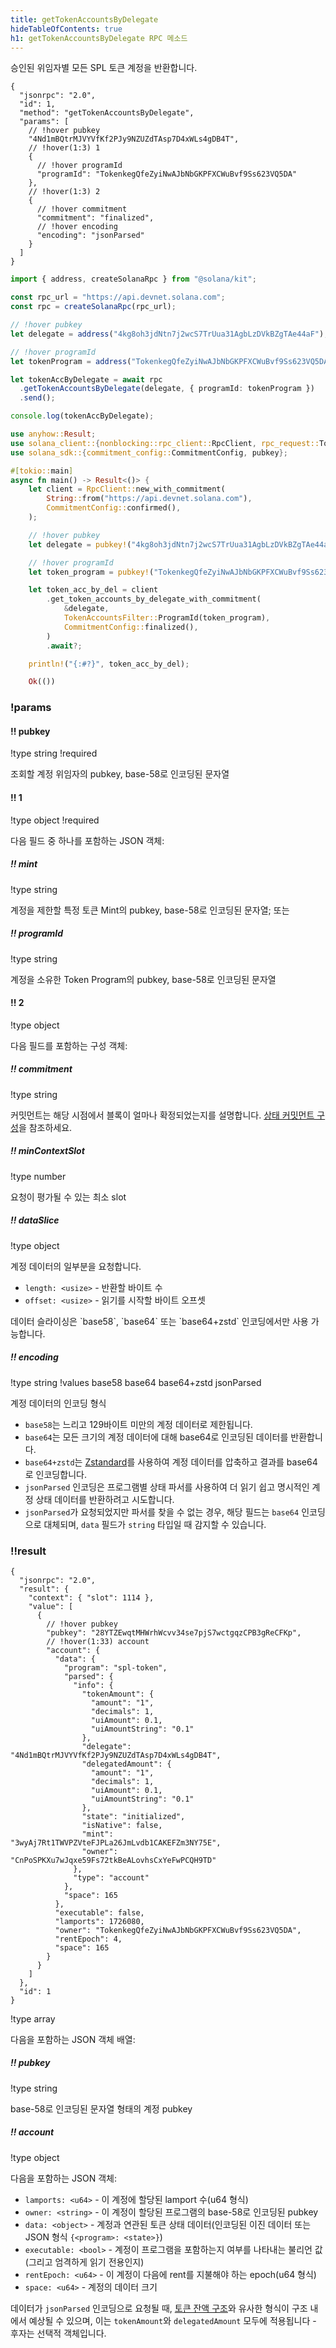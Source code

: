 ```yaml
---
title: getTokenAccountsByDelegate
hideTableOfContents: true
h1: getTokenAccountsByDelegate RPC 메소드
---
```


승인된 위임자별 모든 SPL 토큰 계정을 반환합니다.

<APIMethod>

```jsonc !!request curl
{
  "jsonrpc": "2.0",
  "id": 1,
  "method": "getTokenAccountsByDelegate",
  "params": [
    // !hover pubkey
    "4Nd1mBQtrMJVYVfKf2PJy9NZUZdTAsp7D4xWLs4gDB4T",
    // !hover(1:3) 1
    {
      // !hover programId
      "programId": "TokenkegQfeZyiNwAJbNbGKPFXCWuBvf9Ss623VQ5DA"
    },
    // !hover(1:3) 2
    {
      // !hover commitment
      "commitment": "finalized",
      // !hover encoding
      "encoding": "jsonParsed"
    }
  ]
}
```

```ts !!request title="Kit"
import { address, createSolanaRpc } from "@solana/kit";

const rpc_url = "https://api.devnet.solana.com";
const rpc = createSolanaRpc(rpc_url);

// !hover pubkey
let delegate = address("4kg8oh3jdNtn7j2wcS7TrUua31AgbLzDVkBZgTAe44aF");

// !hover programId
let tokenProgram = address("TokenkegQfeZyiNwAJbNbGKPFXCWuBvf9Ss623VQ5DA");

let tokenAccByDelegate = await rpc
  .getTokenAccountsByDelegate(delegate, { programId: tokenProgram })
  .send();

console.log(tokenAccByDelegate);
```

```rs !!request title="Rust"
use anyhow::Result;
use solana_client::{nonblocking::rpc_client::RpcClient, rpc_request::TokenAccountsFilter};
use solana_sdk::{commitment_config::CommitmentConfig, pubkey};

#[tokio::main]
async fn main() -> Result<()> {
    let client = RpcClient::new_with_commitment(
        String::from("https://api.devnet.solana.com"),
        CommitmentConfig::confirmed(),
    );

    // !hover pubkey
    let delegate = pubkey!("4kg8oh3jdNtn7j2wcS7TrUua31AgbLzDVkBZgTAe44aF");

    // !hover programId
    let token_program = pubkey!("TokenkegQfeZyiNwAJbNbGKPFXCWuBvf9Ss623VQ5DA");

    let token_acc_by_del = client
        .get_token_accounts_by_delegate_with_commitment(
            &delegate,
            TokenAccountsFilter::ProgramId(token_program),
            CommitmentConfig::finalized(),
        )
        .await?;

    println!("{:#?}", token_acc_by_del);

    Ok(())
```

### !params

#### !! pubkey

!type string !required

조회할 계정 위임자의 pubkey, base-58로 인코딩된 문자열

#### !! 1

!type object !required

다음 필드 중 하나를 포함하는 JSON 객체:

##### !! mint

!type string

계정을 제한할 특정 토큰 Mint의 pubkey, base-58로 인코딩된 문자열; 또는

##### !! programId

!type string

계정을 소유한 Token Program의 pubkey, base-58로 인코딩된 문자열

#### !! 2

!type object

다음 필드를 포함하는 구성 객체:

##### !! commitment

!type string

커밋먼트는 해당 시점에서 블록이 얼마나 확정되었는지를 설명합니다.
[상태 커밋먼트 구성](/docs/rpc#configuring-state-commitment)을 참조하세요.

##### !! minContextSlot

!type number

요청이 평가될 수 있는 최소 slot

##### !! dataSlice

!type object

계정 데이터의 일부분을 요청합니다.

- `length: <usize>` - 반환할 바이트 수
- `offset: <usize>` - 읽기를 시작할 바이트 오프셋

<Callout type="info">
  데이터 슬라이싱은 `base58`, `base64` 또는 `base64+zstd` 인코딩에서만 사용
  가능합니다.
</Callout>

##### !! encoding

!type string !values base58 base64 base64+zstd jsonParsed

계정 데이터의 인코딩 형식

- `base58`는 느리고 129바이트 미만의 계정 데이터로 제한됩니다.
- `base64`는 모든 크기의 계정 데이터에 대해 base64로 인코딩된 데이터를
  반환합니다.
- `base64+zstd`는 [Zstandard](https://facebook.github.io/zstd/)를 사용하여 계정
  데이터를 압축하고 결과를 base64로 인코딩합니다.
- `jsonParsed` 인코딩은 프로그램별 상태 파서를 사용하여 더 읽기 쉽고 명시적인
  계정 상태 데이터를 반환하려고 시도합니다.
- `jsonParsed`가 요청되었지만 파서를 찾을 수 없는 경우, 해당 필드는 `base64`
  인코딩으로 대체되며, `data` 필드가 `string` 타입일 때 감지할 수 있습니다.

### !!result

```jsonc !response
{
  "jsonrpc": "2.0",
  "result": {
    "context": { "slot": 1114 },
    "value": [
      {
        // !hover pubkey
        "pubkey": "28YTZEwqtMHWrhWcvv34se7pjS7wctgqzCPB3gReCFKp",
        // !hover(1:33) account
        "account": {
          "data": {
            "program": "spl-token",
            "parsed": {
              "info": {
                "tokenAmount": {
                  "amount": "1",
                  "decimals": 1,
                  "uiAmount": 0.1,
                  "uiAmountString": "0.1"
                },
                "delegate": "4Nd1mBQtrMJVYVfKf2PJy9NZUZdTAsp7D4xWLs4gDB4T",
                "delegatedAmount": {
                  "amount": "1",
                  "decimals": 1,
                  "uiAmount": 0.1,
                  "uiAmountString": "0.1"
                },
                "state": "initialized",
                "isNative": false,
                "mint": "3wyAj7Rt1TWVPZVteFJPLa26JmLvdb1CAKEFZm3NY75E",
                "owner": "CnPoSPKXu7wJqxe59Fs72tkBeALovhsCxYeFwPCQH9TD"
              },
              "type": "account"
            },
            "space": 165
          },
          "executable": false,
          "lamports": 1726080,
          "owner": "TokenkegQfeZyiNwAJbNbGKPFXCWuBvf9Ss623VQ5DA",
          "rentEpoch": 4,
          "space": 165
        }
      }
    ]
  },
  "id": 1
}
```

!type array

다음을 포함하는 JSON 객체 배열:

##### !! pubkey

!type string

base-58로 인코딩된 문자열 형태의 계정 pubkey

##### !! account

!type object

다음을 포함하는 JSON 객체:

- `lamports: <u64>` - 이 계정에 할당된 lamport 수(u64 형식)
- `owner: <string>` - 이 계정이 할당된 프로그램의 base-58로 인코딩된 pubkey
- `data: <object>` - 계정과 연관된 토큰 상태 데이터(인코딩된 이진 데이터 또는
  JSON 형식 `{<program>: <state>}`)
- `executable: <bool>` - 계정이 프로그램을 포함하는지 여부를 나타내는 불리언 값
  (그리고 엄격하게 읽기 전용인지)
- `rentEpoch: <u64>` - 이 계정이 다음에 rent를 지불해야 하는 epoch(u64 형식)
- `space: <u64>` - 계정의 데이터 크기

데이터가 `jsonParsed` 인코딩으로 요청될 때,
[토큰 잔액 구조](/docs/rpc/json-structures#token-balances)와 유사한 형식이 구조
내에서 예상될 수 있으며, 이는 `tokenAmount`와 `delegatedAmount` 모두에
적용됩니다 - 후자는 선택적 객체입니다.

</APIMethod>
